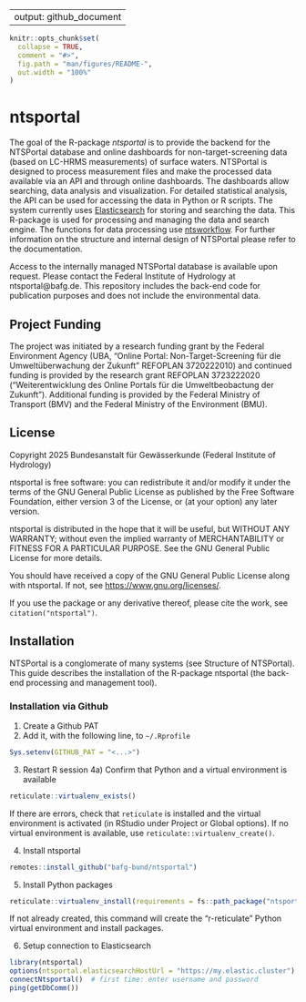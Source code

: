 
---
output: github_document
---

<!-- README.md is generated from README.Rmd. Please edit README.Rmd -->

```r
knitr::opts_chunk$set(
  collapse = TRUE,
  comment = "#>",
  fig.path = "man/figures/README-",
  out.width = "100%"
)
```

# ntsportal

The goal of the R-package *ntsportal* is to provide the backend for the NTSPortal database and online dashboards for non-target-screening data (based on LC-HRMS measurements) of surface waters. NTSPortal is designed to process measurement files and make the processed data available via an API and through online dashboards. The dashboards allow searching, data analysis and visualization. For detailed statistical analysis, the API can be used for accessing the data in Python or R scripts. The system currently uses [Elasticsearch](https://www.elastic.co/docs/get-started) for storing and searching the data. This R-package is used for processing and managing the data and search engine. The functions for data processing use [ntsworkflow](https://github.com/bafg-bund/ntsworkflow). For further information on the structure and internal design of NTSPortal please refer to the documentation.

Access to the internally managed NTSPortal database is available upon request. Please contact the Federal Institute of Hydrology at ntsportal@bafg.de. This repository includes the back-end code for publication purposes and does not include the environmental data.

## Project Funding

The project was initiated by a research funding grant by the Federal Environment Agency (UBA, "Online Portal: Non-Target-Screening für die Umweltüberwachung der Zukunft" REFOPLAN 3720222010) and continued funding is provided by the research grant REFOPLAN 3723222020 ("Weiterentwicklung des Online Portals für die Umweltbeobactung der Zukunft"). Additional funding is provided by the Federal Ministry of Transport (BMV) and the Federal Ministry of the Environment (BMU).

## License

Copyright 2025 Bundesanstalt für Gewässerkunde (Federal Institute of Hydrology)

ntsportal is free software: you can redistribute it and/or modify it under the 
terms of the GNU General Public License as published by the Free Software 
Foundation, either version 3 of the License, or (at your option) any 
later version.

ntsportal is distributed in the hope that it will be useful, but WITHOUT ANY 
WARRANTY; without even the implied warranty of MERCHANTABILITY or FITNESS 
FOR A PARTICULAR PURPOSE. See the GNU General Public License for more details.

You should have received a copy of the GNU General Public License along 
with ntsportal. If not, see <https://www.gnu.org/licenses/>.

If you use the package or any derivative thereof, please cite the work, see `citation("ntsportal")`.

## Installation

NTSPortal is a conglomerate of many systems (see Structure of NTSPortal). This guide describes the installation of the R-package ntsportal (the back-end processing and management tool).

### Installation via Github

1) Create a Github PAT
2) Add it, with the following line, to `~/.Rprofile`

```r
Sys.setenv(GITHUB_PAT = "<...>")
```
3) Restart R session
4a) Confirm that Python and a virtual environment is available

```r
reticulate::virtualenv_exists()
```

If there are errors, check that `reticulate` is installed and the virtual environment is activated (in RStudio under Project or Global options). If no virtual environment is available, use `reticulate::virtualenv_create()`.

4) Install ntsportal

```r
remotes::install_github("bafg-bund/ntsportal")
```

5) Install Python packages

```r
reticulate::virtualenv_install(requirements = fs::path_package("ntsportal", "pythonElasticComm", "requirements.txt"))
```

If not already created, this command will create the "r-reticulate" Python virtual environment and install packages. 

6) Setup connection to Elasticsearch

```r
library(ntsportal)
options(ntsportal.elasticsearchHostUrl = "https://my.elastic.cluster")
connectNtsportal()  # first time: enter username and password
ping(getDbComm())
```

